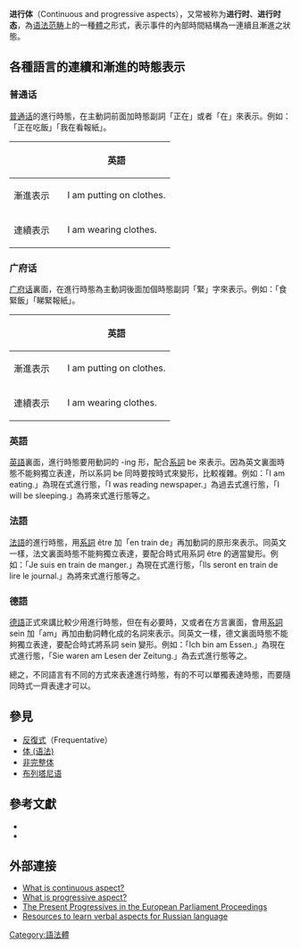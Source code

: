 '''进行体'''（Continuous and progressive aspects），又常被称为'''进行时'''、'''进行时态'''，為[[语法范畴|语法范畴]]上的一種[[体_(语法)|體]]之形式，表示事件的內部時間結構為一連續且漸進之狀態。

==各種語言的連續和漸進的時態表示==
===普通话===
[[普通话|普通话]]的進行時態，在主動詞前面加時態副詞「正在」或者「在」來表示。例如：「正在吃飯」「我在看報紙」。

{|class="wikitable"
|-
!
!{{Ruby-zh-p|普通话|字面英語}}
!英語
|-
!漸進表示
|{{Ruby-zh-p|我|I}} {{Ruby-zh-p|正在|right now}} {{Ruby-zh-p|穿|wear}} {{Ruby-zh-p|衣服|clothes}} {{Ruby-zh-p|。|.}}
|I am putting on clothes.
|-
!連續表示
|{{Ruby-zh-p|我|I}} {{Ruby-zh-p|穿|wear}} {{Ruby-zh-p|著|CONT}} {{Ruby-zh-p|衣服|clothes}} {{Ruby-zh-p|。|.}}
|I am wearing clothes.
|}

===广府话===
[[广府话|广府话]]裏面，在進行時態為主動詞後面加個時態副詞「緊」字來表示。例如：「食緊飯」「睇緊報紙」。

{|class="wikitable"
|-
!
!{{Ruby-zh-p|广府话|字面英語}}
!英語
|-
!漸進表示
|{{Ruby-zh-p|我|I}} {{Ruby-zh-p|著|wear}} {{Ruby-zh-p|緊|PROG}} {{Ruby-zh-p|衫|clothes}} {{Ruby-zh-p|。|.}}
|I am putting on clothes.
|-
!連續表示
|{{Ruby-zh-p|我|I}} {{Ruby-zh-p|著|wear}} {{Ruby-zh-p|住|CONT}} {{Ruby-zh-p|衫|clothes}} {{Ruby-zh-p|。|.}}
|I am wearing clothes.
|}

===英語===
[[英語|英語]]裏面，進行時態要用動詞的 -ing 形，配合[[系詞|系詞]] be 來表示。因為英文裏面時態不能夠獨立表達，所以系詞 be 同時要按時式來變形，比較複雜。例如：「I am eating.」為現在式進行態，「I was reading newspaper.」為過去式進行態，「I will be sleeping.」為將來式進行態等之。

===法語===
[[法語|法語]]的進行時態，用[[印歐語系詞|系詞]] être 加「en train de」再加動詞的原形來表示。同英文一樣，法文裏面時態不能夠獨立表達，要配合時式用系詞 être 的適當變形。例如：「Je suis en train de manger.」為現在式進行態，「Ils seront en train de lire le journal.」為將來式進行態等之。

===德語===
[[德語|德語]]正式來講比較少用進行時態，但在有必要時，又或者在方言裏面，會用[[印歐語系詞|系詞]] sein 加「am」再加由動詞轉化成的名詞來表示。同英文一樣，德文裏面時態不能夠獨立表達，要配合時式將系詞 sein 變形。例如：「Ich bin am Essen.」為現在式進行態，「Sie waren am Lesen der Zeitung.」為去式進行態等之。

總之，不同語言有不同的方式來表達進行時態，有的不可以單獨表達時態，而要隨同時式一齊表達才可以。

== 參見 ==
*[[反復式|反復式]]（Frequentative）
*[[体_(语法)|体 (语法)]]
*[[非完整体|非完整体]]
*[[布列塔尼语|布列塔尼语]]

==參考文獻==
{{refbegin}}
*{{cite book|author=[[Stephen_Matthews_(linguist)|Matthews, Stephen]] and Yip, Virginia|title=Cantonese: A Comprehensive Grammar|publisher=Routledge|year=1994|isbn=0-415-08945-X}}
*{{cite book|author1=Yip, Po-Ching  |author2=Rimmington, Don|title=Chinese: A Comprehensive Grammar|publisher=Routledge|year=2004|isbn=0-415-15032-9}}
{{refend}}

==外部連接==
* [http://www.sil.org/LINGUISTICS/GlossaryOfLinguisticTerms/WhatIsContinuousAspect.htm What is continuous aspect?] {{Wayback|url=http://www.sil.org/LINGUISTICS/GlossaryOfLinguisticTerms/WhatIsContinuousAspect.htm |date=20130125230704 }}
* [http://www.sil.org/LINGUISTICS/GlossaryOfLinguisticTerms/WhatIsProgressiveAspect.htm What is progressive aspect?] {{Wayback|url=http://www.sil.org/LINGUISTICS/GlossaryOfLinguisticTerms/WhatIsProgressiveAspect.htm |date=20121018124224 }}
* [https://web.archive.org/web/20070316180458/http://www.flet.keio.ac.jp/~colloq/articles/backnumb/Col_26_imai.pdf The Present Progressives in the European Parliament Proceedings]
* [https://web.archive.org/web/20090814191523/http://www.russian-resources.info/links.aspx/grammar/verbs/aspects Resources to learn verbal aspects for Russian language]

[[Category:語法體|Category:語法體]]